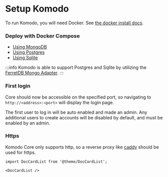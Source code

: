 # Setup Komodo

To run Komodo, you will need Docker. See [the docker install docs](https://docs.docker.com/engine/install/).

### Deploy with Docker Compose

- [Using MongoDB](./mongo.mdx)
- [Using Postgres](./postgres.mdx)
- [Using Sqlite](./sqlite.mdx)

:::info
Komodo is able to support Postgres and Sqlite by utilizing the [FerretDB Mongo Adapter](https://www.ferretdb.com/).
:::

### First login

Core should now be accessible on the specified port, so navigating to `http://<address>:<port>` will display the login page.

The first user to log in will be auto enabled and made an admin. Any additional users to create accounts will be disabled by default, and must be enabled by an admin.

### Https

Komodo Core only supports http, so a reverse proxy like [caddy](https://caddyserver.com/) should be used for https.

```mdx-code-block
import DocCardList from '@theme/DocCardList';

<DocCardList />
```
